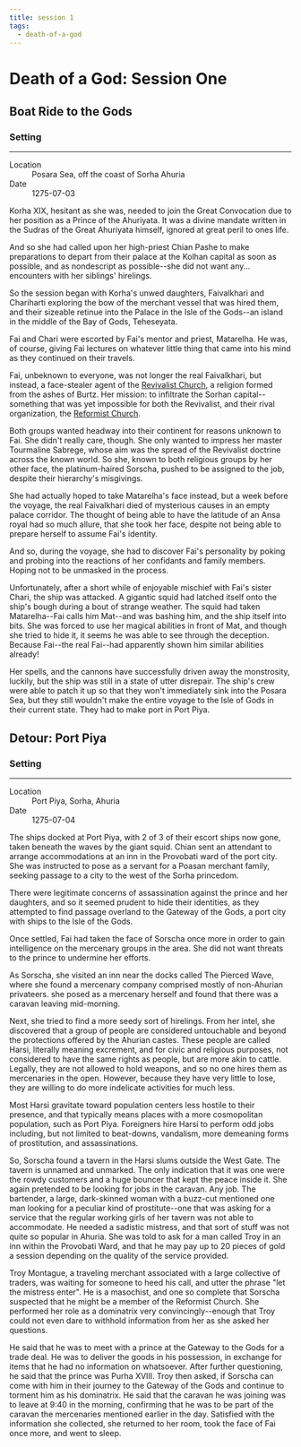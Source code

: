 ```yaml
---
title: session 1
tags:
  - death-of-a-god
---
```


# Death of a God: Session One

## Boat Ride to the Gods

<div class="event-infobar"'>
<h3>Setting</h3>
<hr>
<dl>
  <dt>Location</dt>
  <dd>Posara Sea, off the coast of Sorha Ahuria</dd>
  <dt>Date</dt>
  <dd>1275-07-03</dd>
</dl>
</div>

Korha XIX, hesitant as she was, needed to join the Great Convocation due to her
position as a Prince of the Ahuriyata. It was a divine mandate written in the
Sudras of the Great Ahuriyata himself, ignored at great peril to ones life.

And so she had called upon her high-priest Chian Pashe to make preparations to
depart from their palace at the Kolhan capital as soon as possible, and as
nondescript as possible--she did not want any... encounters with her siblings'
hirelings.

So the session began with Korha's unwed daughters, Faivalkhari and Chariharti
exploring the bow of the merchant vessel that was hired them, and their sizeable
retinue into the Palace in the Isle of the Gods--an island in the middle of the
Bay of Gods, Teheseyata.

Fai and Chari were escorted by Fai's mentor and priest, Matarelha. He was, of
course, giving Fai lectures on whatever little thing that came into his mind as
they continued on their travels.

Fai, unbeknown to everyone, was not longer the real Faivalkhari, but instead, a
face-stealer agent of the
[Revivalist Church](/religions/revivalist-divine-masochist.md), a religion
formed from the ashes of Burtz. Her mission: to infiltrate the Sorhan
capital--something that was yet impossible for both the Revivalist, and their
rival organization, the
[Reformist Church](/religions/reformed-divine-masochist.md).

Both groups wanted headway into their continent for reasons unknown to Fai. She
didn't really care, though. She only wanted to impress her master Tourmaline
Sabrege, whose aim was the spread of the Revivalist doctrine across the known
world. So she, known to both religious groups by her other face, the
platinum-haired Sorscha, pushed to be assigned to the job, despite their
hierarchy's misgivings.

She had actually hoped to take Matarelha's face instead, but a week before the
voyage, the real Faivalkhari died of mysterious causes in an empty palace
corridor. The thought of being able to have the latitude of an Ansa royal had so
much allure, that she took her face, despite not being able to prepare herself
to assume Fai's identity.

And so, during the voyage, she had to discover Fai's personality by poking and
probing into the reactions of her confidants and family members. Hoping not to
be unmasked in the process.

Unfortunately, after a short while of enjoyable mischief with Fai's sister
Chari, the ship was attacked. A gigantic squid had latched itself onto the
ship's bough during a bout of strange weather. The squid had taken
Matarelha--Fai calls him Mat--and was bashing him, and the ship itself into
bits. She was forced to use her magical abilities in front of Mat, and though
she tried to hide it, it seems he was able to see through the deception. Because
Fai--the real Fai--had apparently shown him similar abilities already!

Her spells, and the cannons have successfully driven away the monstrosity,
luckily, but the ship was still in a state of utter disrepair. The ship's crew
were able to patch it up so that they won't immediately sink into the Posara
Sea, but they still wouldn't make the entire voyage to the Isle of Gods in their
current state. They had to make port in Port Piya.

## Detour: Port Piya

<div class="event-infobar"'>
<h3>Setting</h3>
<hr>
<dl>
  <dt>Location</dt>
  <dd>Port Piya, Sorha, Ahuria</dd>
  <dt>Date</dt>
  <dd>1275-07-04</dd>
</dl>
</div>

The ships docked at Port Piya, with 2 of 3 of their escort ships now gone, taken
beneath the waves by the giant squid. Chian sent an attendant to arrange
accommodations at an inn in the Provobati ward of the port city. She was
instructed to pose as a servant for a Poasan merchant family, seeking passage to
a city to the west of the Sorha princedom.

There were legitimate concerns of assassination against the prince and her
daughters, and so it seemed prudent to hide their identities, as they attempted
to find passage overland to the Gateway of the Gods, a port city with ships to
the Isle of the Gods.

Once settled, Fai had taken the face of Sorscha once more in order to gain
intelligence on the mercenary groups in the area. She did not want threats to
the prince to undermine her efforts.

As Sorscha, she visited an inn near the docks called The Pierced Wave, where she
found a mercenary company comprised mostly of non-Ahurian privateers. she posed
as a mercenary herself and found that there was a caravan leaving mid-morning.

Next, she tried to find a more seedy sort of hirelings. From her intel, she
discovered that a group of people are considered untouchable and beyond the
protections offered by the Ahurian castes. These people are called Harsi,
literally meaning excrement, and for civic and religious purposes, not
considered to have the same rights as people, but are more akin to cattle.
Legally, they are not allowed to hold weapons, and so no one hires them as
mercenaries in the open. However, because they have very little to lose, they
are willing to do more indelicate activities for much less.

Most Harsi gravitate toward population centers less hostile to their presence,
and that typically means places with a more cosmopolitan population, such as
Port Piya. Foreigners hire Harsi to perform odd jobs including, but not limited
to beat-downs, vandalism, more demeaning forms of prostitution, and
assassinations.

So, Sorscha found a tavern in the Harsi slums outside the West Gate. The tavern
is unnamed and unmarked. The only indication that it was one were the rowdy
customers and a huge bouncer that kept the peace inside it. She again pretended
to be looking for jobs in the caravan. Any job. The bartender, a large,
dark-skinned woman with a buzz-cut mentioned one man looking for a peculiar kind
of prostitute--one that was asking for a service that the regular working girls
of her tavern was not able to accommodate. He needed a sadistic mistress, and
that sort of stuff was not quite so popular in Ahuria. She was told to ask for a
man called Troy in an inn within the Provobati Ward, and that he may pay up to
20 pieces of gold a session depending on the quality of the service provided.

Troy Montague, a traveling merchant associated with a large collective of
traders, was waiting for someone to heed his call, and utter the phrase "let the
mistress enter". He is a masochist, and one so complete that Sorscha suspected
that he might be a member of the Reformist Church. She performed her role as a
dominatrix very convincingly--enough that Troy could not even dare to withhold
information from her as she asked her questions.

He said that he was to meet with a prince at the Gateway to the Gods for a trade
deal. He was to deliver the goods in his possession, in exchange for items that
he had no information on whatsoever. After further questioning, he said that the
prince was Purha XVIII. Troy then asked, if Sorscha can come with him in their
journey to the Gateway of the Gods and continue to torment him as his
dominatrix. He said that the caravan he was joining was to leave at 9:40 in the
morning, confirming that he was to be part of the caravan the mercenaries
mentioned earlier in the day. Satisfied with the information she collected, she
returned to her room, took the face of Fai once more, and went to sleep.
